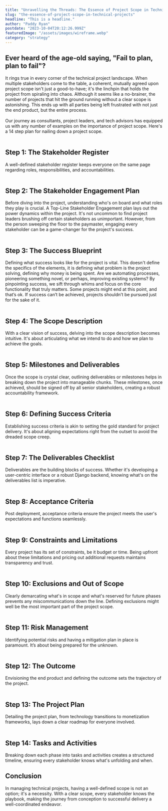 ```yaml
---
title: "Unravelling the Threads: The Essence of Project Scope in Technical Projects."
slug: "the-essence-of-project-scope-in-technical-projects"
headline: "This is a headline."
author: "Paddy Ryan"
postdate: "2023-10-04T20:12:26.999Z"
featuredImage: "/assets/images/wireframe.webp"
category: "strategy"
---
```



<h2 class="text-xl font-black mb-4">Ever heard of the age-old saying, "Fail to plan, plan to fail"?</h2>

It rings true in every corner of the technical project landscape. 
When multiple stakeholders come to the table, a coherent, mutually agreed upon project scope isn't just a good-to-have; it's the linchpin that holds the project from spiraling into chaos. 
Although it seems like a no-brainer, the number of projects that hit the ground running without a clear scope is astonishing. This ends up with all parties being left frustrated with not just the end product, but the entire process.
<br /><br />
Our journey as consultants, project leaders, and tech advisors has equipped us with any number of examples on the importance of project scope. Here's a 14 step plan for nailing down a project scope.
<br /><br />

<h2 class="text-xl font-black mb-4">Step 1: The Stakeholder Register</h2>
A well-defined stakeholder register keeps everyone on the same page regarding roles, responsibilities, and accountabilities.
<br /><br />
<h2 class="text-xl font-black mb-4">Step 2: The Stakeholder Engagement Plan</h2>
Before diving into the project, understanding who's on board and what roles they play is crucial. A Top-Line Stakeholder Engagement plan lays out the power dynamics within the project. It's not uncommon to find project leaders brushing off certain stakeholders as unimportant. However, from the person sweeping the floor to the paymaster, engaging every stakeholder can be a game-changer for the project's success.
<br /><br />
<h2 class="text-xl font-black mb-4">Step 3: The Success Blueprint</h2>
Defining what success looks like for the project is vital. This doesn't define the specifics of the elements, it is defining what problem is the project solving, defining why money is being spent. Are we automating processes, pioneering something novel, or perhaps, improving existing systems? By pinpointing success, we sift through whims and focus on the core functionality that truly matters. Some projects might end at this point, and that’s ok. If success can’t be achieved, projects shouldn’t be pursued just for the sake of it.
<br /><br />
<h2 class="text-xl font-black mb-4">Step 4: The Scope Description</h2>
With a clear vision of success, delving into the scope description becomes intuitive. It's about articulating what we intend to do and how we plan to achieve the goals.
<br /><br />
<h2 class="text-xl font-black mb-4">Step 5: Milestones and Deliverables</h2>
Once the scope is crystal clear, outlining deliverables or milestones helps in breaking down the project into manageable chunks. These milestones, once achieved, should be signed off by all senior stakeholders, creating a robust accountability framework.
<br /><br />
<h2 class="text-xl font-black mb-4">Step 6: Defining Success Criteria</h2>
Establishing success criteria is akin to setting the gold standard for project delivery. It's about aligning expectations right from the outset to avoid the dreaded scope creep.
<br /><br />
<h2 class="text-xl font-black mb-4">Step 7: The Deliverables Checklist</h2>
Deliverables are the building blocks of success. Whether it's developing a user-centric interface or a robust Django backend, knowing what's on the deliverables list is imperative.
<br /><br />
<h2 class="text-xl font-black mb-4">Step 8: Acceptance Criteria</h2>
Post deployment, acceptance criteria ensure the project meets the user's expectations and functions seamlessly.
<br /><br />
<h2 class="text-xl font-black mb-4">Step 9: Constraints and Limitations</h2>
Every project has its set of constraints, be it budget or time. Being upfront about these limitations and pricing out additional requests maintains transparency and trust.
<br /><br />
<h2 class="text-xl font-black mb-4">Step 10: Exclusions and Out of Scope</h2>
Clearly demarcating what's in scope and what's reserved for future phases prevents any miscommunications down the line. Defining exclusions might well be the most important part of the project scope.
<br /><br />
<h2 class="text-xl font-black mb-4">Step 11: Risk Management</h2>
Identifying potential risks and having a mitigation plan in place is paramount. It’s about being prepared for the unknown.
<br /><br />
<h2 class="text-xl font-black mb-4">Step 12: The Outcome</h2>
Envisioning the end product and defining the outcome sets the trajectory of the project.
<br /><br />
<h2 class="text-xl font-black mb-4">Step 13: The Project Plan</h2>
Detailing the project plan, from technology transitions to monetization frameworks, lays down a clear roadmap for everyone involved.
<br /><br />
<h2 class="text-xl font-black mb-4">Step 14: Tasks and Activities</h2>
Breaking down each phase into tasks and activities creates a structured timeline, ensuring every stakeholder knows what's unfolding and when.

<h2 class="text-lg font-black mt-8">Conclusion</h2>
In managing technical projects, having a well-defined scope is not an option; it's a necessity. With a clear scope, every stakeholder knows the playbook, making the journey from conception to successful delivery a well-coordinated endeavor.
<br /><br />
